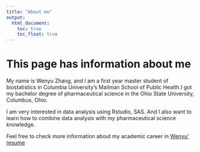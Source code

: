 ```yaml
---
title: "About me"
output: 
  html_document:
    toc: true
    toc_float: true
---
```


# This page has information about me

My name is Wenyu Zhang, and I am a first year master student of biostatistics in Columbia University's Mailman School of Public Health.I got my bachelor degree of pharmaceutical science in the Ohio State University, Columbus, Ohio.

I am very interested in data analysis using Rstudio, SAS. And I also want to learn how to combine data analysis with my pharmaceutical science knowledge.

Feel free to check more information about my academic career in [Wenyu' resume](Resume-Wenyu Zhang (WZ2591).pdf)
